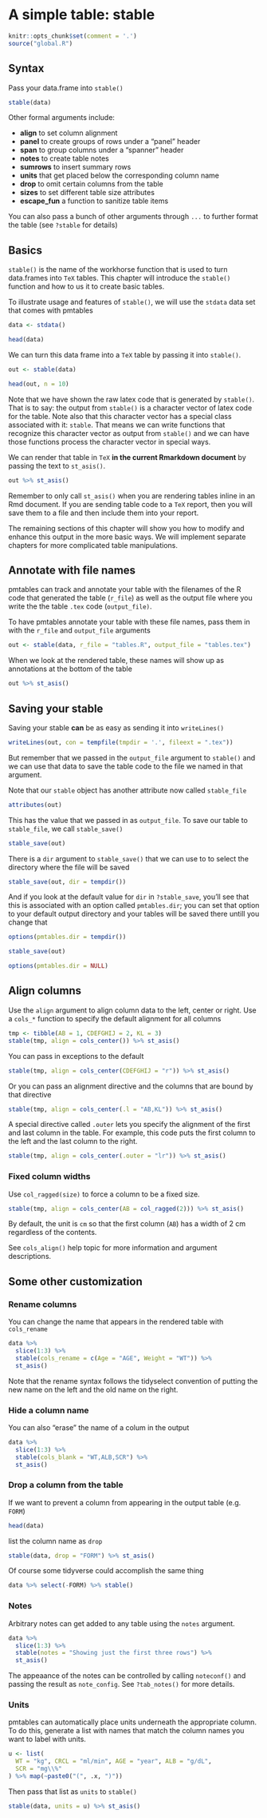 
# A simple table: stable  
```r
knitr::opts_chunk$set(comment = '.')
source("global.R")
```


## Syntax

Pass your data.frame into `stable()` 
```r
stable(data)
```

Other formal arguments include:

- **align** to set column alignment
- **panel** to create groups of rows under a "panel" header
- **span** to group columns under a "spanner" header
- **notes** to create table notes
- **sumrows** to insert summary rows 
- **units** that get placed below the corresponding column name
- **drop** to omit certain columns from the table
- **sizes** to set different table size attributes
- **escape_fun** a function to sanitize table items

You can also pass a bunch of other arguments through `...` to further format
the table (see `?stable` for details)



## Basics

`stable()` is the name of the workhorse function that is used to turn 
data.frames into `TeX` tables. This chapter will introduce the `stable()` 
function and how to us it to create basic tables. 

To illustrate usage and features of `stable()`, we will use the `stdata` data 
set that comes with pmtables


```r

data <- stdata()

head(data)
```

We can turn this data frame into a `TeX` table by passing it into `stable()`. 


```r
out <- stable(data)

head(out, n = 10)
```

Note that we have shown the raw latex code that is generated by `stable()`. That 
is to say: the output from `stable()` is a character vector of latex code 
for the table. Note also that this character vector has a special class 
associated with it: `stable`.  That means we can write functions that recognize
this character vector as output from `stable()` and we can have those functions
process the character vector in special ways.

We can render that table in `TeX` **in the current Rmarkdown document** by
passing the text to `st_asis()`. 

```r
out %>% st_asis()
```

Remember to only call `st_asis()` when you are rendering tables inline in an 
Rmd document.  If you are sending table code to a `TeX` report, then 
you will save them to a file and then include them into your report. 

The remaining sections of this chapter will show you how to modify and 
enhance this output in the more basic ways.  We will implement separate 
chapters for more complicated table manipulations. 


## Annotate with file names

pmtables can track and annotate your table with the filenames of the 
R code that generated the table (`r_file`) as well as the output file 
where you write the the table `.tex` code (`output_file)`. 

To have pmtables annotate your table with these file names, pass them 
in with the `r_file` and `output_file` arguments

```r
out <- stable(data, r_file = "tables.R", output_file = "tables.tex")
```

When we look at the rendered table, these names will show up as annotations
at the bottom of the table

```r
out %>% st_asis()
```

## Saving your stable

Saving your stable **can** be as easy as sending it into `writeLines()`

```r
writeLines(out, con = tempfile(tmpdir = '.', fileext = ".tex"))
```

But remember that we passed in the `output_file` argument to `stable()` 
and we can use that data to save the table code to the file we named 
in that argument. 

Note that our `stable` object has another attribute now called `stable_file`

```r
attributes(out)
```

This has the value that we passed in as `output_file`. To save our table 
to `stable_file`, we call `stable_save()`

```r
stable_save(out)
```

There is a `dir` argument to `stable_save()` that we can use to to select
the directory where the file will be saved

```r
stable_save(out, dir = tempdir())
```

And if you look at the default value for `dir` in `?stable_save`, you'll 
see that this is associated with an option called `pmtables.dir`;  you 
can set that option to your default output directory and your tables 
will be saved there untill you change that

```r
options(pmtables.dir = tempdir())

stable_save(out)
```

```r
options(pmtables.dir = NULL)
```


## Align columns

Use the `align` argument to align column data to the left, center or right. Use
a `cols_*` function to specify the default alignment for all columns

```r
tmp <- tibble(AB = 1, CDEFGHIJ = 2, KL = 3)
stable(tmp, align = cols_center()) %>% st_asis()
```

You can pass in exceptions to the default
```r
stable(tmp, align = cols_center(CDEFGHIJ = "r")) %>% st_asis()
```

Or you can pass an alignment directive and the columns that are bound by that 
directive

```r
stable(tmp, align = cols_center(.l = "AB,KL")) %>% st_asis()
```

A special directive called `.outer` lets you specify the alignment of the first
and last column in the table. For example, this code puts the first column to 
the left and the last column to the right.

```r
stable(tmp, align = cols_center(.outer = "lr")) %>% st_asis()
```

### Fixed column widths

Use `col_ragged(size)` to force a column to be a fixed size. 

```r
stable(tmp, align = cols_center(AB = col_ragged(2))) %>% st_asis()
```

By default, the unit is `cm` so that the first column (`AB`) has a width 
of 2 cm regardless of the contents. 

See `cols_align()` help topic for more information and argument descriptions.


## Some other customization

### Rename columns

You can change the name that appears in the rendered table with `cols_rename`

```r
data %>% 
  slice(1:3) %>% 
  stable(cols_rename = c(Age = "AGE", Weight = "WT")) %>%
  st_asis()
```

Note that the rename syntax follows the tidyselect convention of putting the 
new name on the left and the old name on the right.

### Hide a column name 

You can also "erase" the name of a colum in the output

```r
data %>% 
  slice(1:3) %>% 
  stable(cols_blank = "WT,ALB,SCR") %>% 
  st_asis()
```



### Drop a column from the table

If we want to prevent a column from appearing in the output table (e.g. 
`FORM`)
```r
head(data)
```

list the column name as `drop`

```r
stable(data, drop = "FORM") %>% st_asis()
```

Of course some tidyverse could accomplish the same thing
```r
data %>% select(-FORM) %>% stable() 
```

### Notes

Arbitrary notes can get added to any table using the `notes` argument. 

```r
data %>% 
  slice(1:3) %>% 
  stable(notes = "Showing just the first three rows") %>% 
  st_asis()
```

The appeaance of the notes can be controlled by calling `noteconf()` and 
passing the result as `note_config`. See `?tab_notes()` for more details.


### Units

pmtables can automatically place units underneath the appropriate column. To 
do this, generate a list with names that match the column names you want to 
label with units. 

```r
u <- list(
  WT = "kg", CRCL = "ml/min", AGE = "year", ALB = "g/dL", 
  SCR = "mg\\%"
) %>% map(~paste0("(", .x, ")"))
```

Then pass that list as `units` to `stable()`

```r
stable(data, units = u) %>% st_asis()
```

